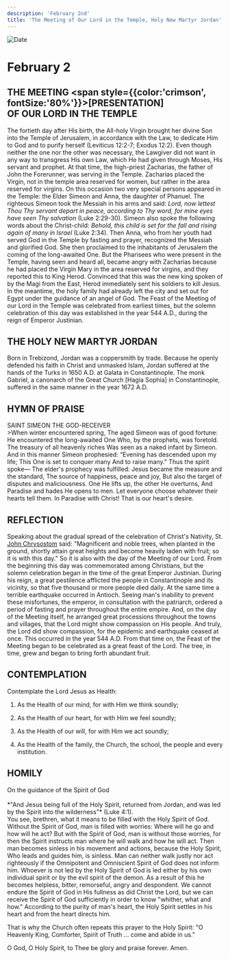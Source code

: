 ```yaml
---
description: 'February 2nd'
title: 'The Meeting of Our Lord in the Temple, Holy New Martyr Jordan'
---
```


<CustomPaginator />
<RunningHead />

<Image src="/title-imprint.png" height={68} width={50} alt="Date" className="title-imprint"/>

# <div id="date">February <Image className="four-dot" src="/four-dot.png" height={15} width={15} alt="" />2</div>

## THE MEETING <span style={{color:'crimson', fontSize:'80%'}}>[PRESENTATION]</span><br />OF OUR LORD IN THE TEMPLE

The fortieth day after His birth, the All-holy Virgin brought her divine Son into the Temple of Jerusalem, in accordance with the Law, to dedicate Him to God and to purify herself (Leviticus 12:2-7; Exodus 12:2). Even though neither the one nor the other was necessary, the Lawgiver did not want in any way to transgress His own Law, which He had given through Moses, His servant and prophet. At that time, the high-priest Zacharias, the father of John the Forerunner, was serving in the Temple. Zacharias placed the Virgin, not in the temple area reserved for women, but rather in the area reserved for virgins. On this occasion two very special persons appeared in the Temple: the Elder Simeon and Anna, the daughter of Phanuel. The righteous Simeon took the Messiah in his arms and said: *Lord, now lettest Thou Thy servant depart in peace, according to Thy word, for mine eyes have seen Thy salvation* (Luke 2:29-30). Simeon also spoke the following words about the Christ-child: *Behold, this child is set for the fall and rising again of many in Israel* (Luke 2:34). Then Anna, who from her youth had served God in the Temple by fasting and prayer, recognized the Messiah and glorified God. She then proclaimed to the inhabitants of Jerusalem the coming of the long-awaited One. But the Pharisees who were present in the Temple, having seen and heard all, became angry with Zacharias because he had placed the Virgin Mary in the area reserved for virgins, and they reported this to King Herod. Convinced that this was the new king spoken of by the Magi from the East, Herod immediately sent his soldiers to kill Jesus. In the meantime, the holy family had already left the city and set out for Egypt under the guidance of an angel of God. The Feast of the Meeting of our Lord in the Temple was celebrated from earliest times, but the solemn celebration of this day was established in the year 544 A.D., during the reign of Emperor Justinian.

## THE HOLY NEW MARTYR JORDAN

Born in Trebizond, Jordan was a coppersmith by trade. Because he openly defended his faith in Christ and unmasked Islam, Jordan suffered at the hands of the Turks in 1650 A.D. at Galata in Constantinople. The monk Gabriel, a canonarch of the Great Church [Hagia Sophia] in Constantinople, suffered in the same manner in the year 1672 A.D.


## HYMN OF PRAISE
<div style={{textAlign:'center', color:'crimson', fontWeight:'bold'}}>
SAINT SIMEON THE GOD-RECEIVER
</div>
>When winter encountered spring,  
The aged Simeon was of good fortune:  
He encountered the long-awaited One  
Who, by the prophets, was foretold.  
The treasury of all heavenly riches  
Was seen as a naked infant by Simeon.  
And in this manner Simeon prophesied:  
“Evening has descended upon my life;  
This One is set to conquer many  
And to raise many." Thus the spirit spoke—  
The elder's prophecy was fulfilled:  
Jesus became the measure and the standard,  
The source of happiness, peace and joy,  
But also the target of disputes and maliciousness.  
One He lifts up, the other He overturns,  
And Paradise and hades He opens to men.  
Let everyone choose whatever their hearts tell them.  
In Paradise with Christ! That is our heart's desire.  


## REFLECTION

Speaking about the gradual spread of the celebration of Christ's Nativity, St. [John Chrysostom](/november/13th) said: "Magnificent and noble trees, when planted in the ground, shortly attain great heights and become heavily laden with fruit; so it is with this day." So it is also with the day of the Meeting of our Lord. From the beginning this day was commemorated among Christians, but the solemn celebration began in the time of the great Emperor Justinian. During his reign, a great pestilence afflicted the people in Constantinople and its vicinity, so that five thousand or more people died daily. At the same time a terrible earthquake occurred in Antioch. Seeing man's inability to prevent these misfortunes, the emperor, in consultation with the patriarch, ordered a period of fasting and prayer throughout the entire empire. And, on the day of the Meeting itself, he arranged great processions throughout the towns and villages, that the Lord might show compassion on His people. And truly, the Lord did show compassion, for the epidemic and earthquake ceased at once. This occurred in the year 544 A.D. From that time on, the Feast of the Meeting began to be celebrated as a great feast of the Lord. The tree, in time, grew and began to bring forth abundant fruit.


## CONTEMPLATION

Contemplate the Lord Jesus as Health:

1. As the Health of our mind, for with Him we think soundly;

2. As the Health of our heart, for with Him we feel soundly;

3. As the Health of our will, for with Him we act soundly;

4. As the Health of the family, the Church, the school, the people and every institution.


## HOMILY
<div style={{textAlign:'center', color:'crimson', fontWeight:'bold'}}>
On the guidance of the Spirit of God
</div>
<br />
<div style={{textAlign:'right'}}>
*"And Jesus being full of the Holy Spirit, returned from Jordan, and was led by the Spirit into the wilderness"* (Luke 4:1).
</div>
You see, brethren, what it means to be filled with the Holy Spirit of God. Without the Spirit of God, man is filled with worries: Where will he go and how will he act? But with the Spirit of God, man is without those worries, for then the Spirit instructs man where he will walk and how he will act. Then man becomes sinless in his movement and actions, because the Holy Spirit, Who leads and guides him, is sinless. Man can neither walk justly nor act righteously if the Omnipotent and Omniscient Spirit of God does not inform him. Whoever is not led by the Holy Spirit of God is led either by his own individual spirit or by the evil spirit of the demon. As a result of this he becomes helpless, bitter, remorseful, angry and despondent. We cannot endure the Spirit of God in His fullness as did Christ the Lord, but we can receive the Spirit of God sufficiently in order to know "whither, what and how." According to the purity of man's heart, the Holy Spirit settles in his heart and from the heart directs him.

That is why the Church often repeats this prayer to the Holy Spirit: "O Heavenly King, Comforter, Spirit of Truth ... come and abide in us."

O God, O Holy Spirit, to Thee be glory and praise forever. Amen.